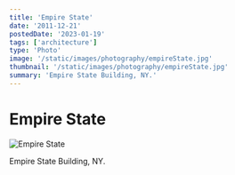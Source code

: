 ```yaml
---
title: 'Empire State'
date: '2011-12-21'
postedDate: '2023-01-19'
tags: ['architecture']
type: 'Photo'
image: '/static/images/photography/empireState.jpg'
thumbnail: '/static/images/photography/empireState.jpg'
summary: 'Empire State Building, NY.'
---
```


# Empire State

![Empire State](/static/images/photography/empireState.jpg)

Empire State Building, NY.
